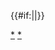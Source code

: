{{Navbox
|state = {{{state|autocollapse}}}
|name = 五帝及夏商朝王后
|title = [[三皇五帝#五帝|五帝]]妃、[[夏朝]]及[[商朝]][[中國皇后及妃嬪列表|王后]]
| style = width:600px;
| group1 = 五帝正妃、次妃
| list1 = 
 {{Navbox|child
 |evenodd = swap
 | group1 = [[黄帝]]
 | list1 = 正妃西陵氏[[嫘祖]] - 次妃[[嫫母]]
 | group2 = 青陽氏[[少昊]]
 | list2 = 
 | group3 = [[颛顼]]
 | list3 = 妃滕坟氏[[老童|女禄]]
 | group4 = 帝[[嚳]]
 | list4 = 正妃有邰氏[[姜嫄]] - 次妃有娀氏[[簡狄]] - 次妃陳豐氏[[庆都]] - <br>次妃娵訾氏[[常宜]] - 次妃有娀氏[[嚳|建疵]]
 | group5 = [[高辛氏]]帝[[挚 (中国君王)|摯]]
 | list5 = 
 | group6 = 帝[[尧]]
 | list6 = 妃散宜氏[[尧#家庭|女皇]] - 妃[[女瑩]]
 | group7 = 帝[[舜]]
 | list7 = 妃[[陶唐氏]][[娥皇]] - 妃[[陶唐氏]][[女英]]
 }}
| group2 = 夏朝王后
| list2 = 
 {{Navbox|child
 |evenodd = swap
 | group1 = [[禹]]
 | list1 = [[塗山氏]][[塗山氏|女嬌]]
 | group2 = [[啟]]
 | list2 = 
 | group3 = [[太康 (夏朝)|太康]]
 | list3 = 
 | group4 = [[仲康]]
 | list4 = 
 | group5 = [[相 (夏朝)|相]]
 | list5 = [[有仍氏]]​​[[后缗|-{后}-緡]]
 | group6 = [[少康]]
 | list6 = [[有虞氏]][[二姚]]
 | group7 = [[杼]]
 | list7 = 
 | group8 = [[槐]]
 | list8 = 
 | group9 = [[芒]]
 | list9 = 
 | group10= [[泄]]
 | list10 = 
 | group11= [[不降]]
 | list11 = 
 | group12= [[扃]]
 | list12 = 
 | group13= [[廑]]
 | list13 = 
 | group14= [[孔甲]]
 | list14 = 
 | group15= [[皋]]
 | list15 = 
 | group16= [[帝發]]
 | list16 = 
 | group17= [[履癸]]
 | list17 = 有施氏[[妺喜]]
 }}
| group3 = 商朝王后
| list3 = 
 {{Navbox|child
 |evenodd = swap
 | group1 = [[大乙]]
 | list1 = [[妣丙]] - [[有莘氏]] - [[妣甲 (外丙)|妣甲]]
 | group2 = [[外丙]]
 | list2 = 
 | group3 = [[仲壬]]
 | list3 = 
 | group4 = [[太甲]]
 | list4 = [[妣辛]]
 | group5 = [[沃丁]]
 | list5 = 
 | group6 = [[太庚]]
 | list6 = [[妣壬 (太庚)|妣壬]]
 | group7 = [[小甲]]
 | list7 = 
 | group8 = [[太戊]]
 | list8 = [[妣壬 (太戊)|妣壬]]
 | group9 = [[雍己]]
 | list9 = 
 | group10= [[中丁]]
 | list10 = [[妣己 (仲丁)|妣己]] - [[妣癸 (仲丁)|妣癸]]
 | group11= [[外壬]]
 | list11 = 
 | group12= [[河亶甲]]
 | list12 = 
 | group13= [[祖乙]]
 | list13 = [[妣己 (祖乙)|妣己]] - [[妣庚 (祖乙)|妣庚]]
 | group14= [[祖辛]]
 | list14 = [[妣甲 (祖辛)|妣甲]]
 | group15= [[沃甲]]
 | list15 = 
 | group16= [[祖丁]]
 | list16 = [[妣辛 (祖丁)|妣辛]] - [[妣癸 (祖丁)|妣癸]]
 | group17= [[南庚]]
 | list17 = 
 | group18= [[陽甲]]
 | list18 = 
 | group19= [[盤庚]]
 | list19 = 
 | group20= [[小辛]]
 | list20 = 
 | group21= [[小乙 (商朝)|小乙]]
 | list21 = [[妣庚 (小乙)|妣庚]]
 | group22= [[武丁]]
 | list22 = [[妇好|妣辛]] - [[婦嬕|妣癸]] - [[妇妌|妣戊]] 
 | group23= [[祖庚]]
 | list23 = 
 | group24= [[祖甲]]
 | list24 = [[妣戊 (祖甲)|妣戊]]
 | group25= [[廩辛]]
 | list25 = 
 | group26= [[康丁]]
 | list26 = [[妣辛 (康丁)|妣辛]]
 | group27= [[武乙]]
 | list27 = [[妣戊 (武乙)|妣戊]] - [[妣癸 (武乙)|妣癸]]
 | group28= [[文丁]]
 | list28 = 
 | group29= [[帝乙]]
 | list29 = 
 | group30= [[帝辛]]
 | list30 = [[有苏氏]][[妲己]]
}}
| group4 = 其他君主正室
| list4 = 
 {{Navbox|child
 |evenodd = swap
 | group1 = [[寒浞]]
 | list1 = [[有仍氏]][[玄妻]]
 | group2 = [[主壬]]
 | list2 = [[妣庚 (主壬)|妣庚]]
 | group3 = [[主癸]]
 | list3 = [[妣甲 (主癸)|妣甲]] - [[扶都]]
 | group4 = [[太丁]]
 | list4 = [[妣戊 (太丁)|妣戊]]
}}
| group5 = 其他君主生母<br>（列出其子為帝王者）
| list5 = 
 {{Navbox|child
 |evenodd = swap
 | group1 = [[伏羲]]
 | list1 = 風氏[[華胥]]
 | group2 = [[少典]]
 | list2 = 女希氏[[女媧]]
 | group3 = [[炎帝]]
 | list3 = 有蟜氏[[女登]]
 | group4 = [[蚩尤]]
 | list4 = 姜氏[[妹榜妹留]]
 | group5 = [[黄帝]]
 | list5 = 有蟜氏[[附寶]]
 | group6 = [[颛顼]]
 | list6 = 蜀山氏[[景僕|昌僕]]
 | group7 = 帝[[舜]]
 | list7 = 古登氏[[握登]]
 | group8 = [[禹]]
 | list8 = [[有莘氏]][[女志]]
}}
|below = 注：<sup>#</sup>者為（未亡國時）被廢、（其夫未稱王時）離婚或身後被剝奪王后資格。
|}}<includeonly>{{#if:{{{1|}}}||}}</includeonly><noinclude>
[[Category:中国皇后列表模板|{{PAGENAME}}]]
[[Category:夏朝君主配偶|*]]
[[Category:商朝君主配偶|*]]